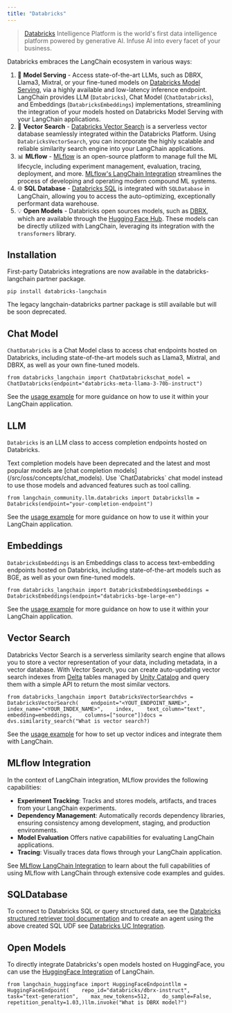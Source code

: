 ```yaml
---
title: "Databricks"
---
```


> [Databricks](https://www.databricks.com/) Intelligence Platform is the world's first data intelligence platform powered by generative AI. Infuse AI into every facet of your business.

Databricks embraces the LangChain ecosystem in various ways:

1. 🚀 **Model Serving** - Access state-of-the-art LLMs, such as DBRX, Llama3, Mixtral, or your fine-tuned models on [Databricks Model Serving](https://www.databricks.com/product/model-serving), via a highly available and low-latency inference endpoint. LangChain provides LLM (`Databricks`), Chat Model (`ChatDatabricks`), and Embeddings (`DatabricksEmbeddings`) implementations, streamlining the integration of your models hosted on Databricks Model Serving with your LangChain applications.
2. 📃 **Vector Search** - [Databricks Vector Search](https://www.databricks.com/product/machine-learning/vector-search) is a serverless vector database seamlessly integrated within the Databricks Platform. Using `DatabricksVectorSearch`, you can incorporate the highly scalable and reliable similarity search engine into your LangChain applications.
3. 📊 **MLflow** - [MLflow](https://mlflow.org/) is an open-source platform to manage full the ML lifecycle, including experiment management, evaluation, tracing, deployment, and more. [MLflow's LangChain Integration](/src/oss/integrations/providers/mlflow_tracking) streamlines the process of developing and operating modern compound ML systems.
4. 🌐 **SQL Database** - [Databricks SQL](https://www.databricks.com/product/databricks-sql) is integrated with `SQLDatabase` in LangChain, allowing you to access the auto-optimizing, exceptionally performant data warehouse.
5. 💡 **Open Models** - Databricks open sources models, such as [DBRX](https://www.databricks.com/blog/introducing-dbrx-new-state-art-open-llm), which are available through the [Hugging Face Hub](https://huggingface.co/databricks/dbrx-instruct). These models can be directly utilized with LangChain, leveraging its integration with the `transformers` library.

## Installation

First-party Databricks integrations are now available in the databricks-langchain partner package.

```
pip install databricks-langchain
```

The legacy langchain-databricks partner package is still available but will be soon deprecated.

## Chat Model

`ChatDatabricks` is a Chat Model class to access chat endpoints hosted on Databricks, including state-of-the-art models such as Llama3, Mixtral, and DBRX, as well as your own fine-tuned models.

```
from databricks_langchain import ChatDatabrickschat_model = ChatDatabricks(endpoint="databricks-meta-llama-3-70b-instruct")
```

See the [usage example](/src/oss/integrations/chat/databricks) for more guidance on how to use it within your LangChain application.

## LLM

`Databricks` is an LLM class to access completion endpoints hosted on Databricks.

<Warning>
  Text completion models have been deprecated and the latest and most popular models are [chat completion models](/src/oss/concepts/chat_models). Use `ChatDatabricks` chat model instead to use those models and advanced features such as tool calling.
</Warning>

```
from langchain_community.llm.databricks import Databricksllm = Databricks(endpoint="your-completion-endpoint")
```

See the [usage example](/src/oss/integrations/llms/databricks) for more guidance on how to use it within your LangChain application.

## Embeddings

`DatabricksEmbeddings` is an Embeddings class to access text-embedding endpoints hosted on Databricks, including state-of-the-art models such as BGE, as well as your own fine-tuned models.

```
from databricks_langchain import DatabricksEmbeddingsembeddings = DatabricksEmbeddings(endpoint="databricks-bge-large-en")
```

See the [usage example](/src/oss/integrations/text_embedding/databricks) for more guidance on how to use it within your LangChain application.

## Vector Search

Databricks Vector Search is a serverless similarity search engine that allows you to store a vector representation of your data, including metadata, in a vector database. With Vector Search, you can create auto-updating vector search indexes from [Delta](https://docs.databricks.com/en/introduction/delta-comparison.html) tables managed by [Unity Catalog](https://www.databricks.com/product/unity-catalog) and query them with a simple API to return the most similar vectors.

```
from databricks_langchain import DatabricksVectorSearchdvs = DatabricksVectorSearch(    endpoint="<YOUT_ENDPOINT_NAME>",    index_name="<YOUR_INDEX_NAME>",    index,    text_column="text",    embedding=embeddings,    columns=["source"])docs = dvs.similarity_search("What is vector search?)
```

See the [usage example](/src/oss/integrations/vectorstores/databricks_vector_search) for how to set up vector indices and integrate them with LangChain.

## MLflow Integration

In the context of LangChain integration, MLflow provides the following capabilities:

* **Experiment Tracking**: Tracks and stores models, artifacts, and traces from your LangChain experiments.
* **Dependency Management**: Automatically records dependency libraries, ensuring consistency among development, staging, and production environments.
* **Model Evaluation** Offers native capabilities for evaluating LangChain applications.
* **Tracing**: Visually traces data flows through your LangChain application.

See [MLflow LangChain Integration](/src/oss/integrations/providers/mlflow_tracking) to learn about the full capabilities of using MLflow with LangChain through extensive code examples and guides.

## SQLDatabase

To connect to Databricks SQL or query structured data, see the [Databricks structured retriever tool documentation](https://docs.databricks.com/en/generative-ai/agent-framework/structured-retrieval-tools.html#table-query-tool) and to create an agent using the above created SQL UDF see [Databricks UC Integration](https://docs.unitycatalog.io/ai/integrations/langchain/).

## Open Models

To directly integrate Databricks's open models hosted on HuggingFace, you can use the [HuggingFace Integration](/src/oss/integrations/providers/huggingface) of LangChain.

```
from langchain_huggingface import HuggingFaceEndpointllm = HuggingFaceEndpoint(    repo_id="databricks/dbrx-instruct",    task="text-generation",    max_new_tokens=512,    do_sample=False,    repetition_penalty=1.03,)llm.invoke("What is DBRX model?")
```
